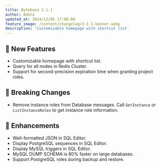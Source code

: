 ```yaml
---
title: Bytebase 3.1.1
author: Adela
updated_at: 2024/12/05 17:00:00
feature_image: /content/changelog/3-1-1-banner.webp
description: 'Customizable homepage with shortcut list'
---
```



## 🚀 New Features

- Customizable homepage with shortcut list.
- Query for all nodes in Redis Cluster.
- Support for second-precision expiration time when granting project roles.

## 🔔 Breaking Changes

- Remove instance roles from Database messages. Call `GetInstance` or `ListInstanceRoles` to get instance role information.

## 🎄 Enhancements

- Well-formatted JSON in SQL Editor.
- Display PostgreSQL sequences in SQL Editor.
- Display MySQL triggers in SQL Editor.
- MySQL DUMP SCHEMA is 80% faster on large databases.
- Support PostgreSQL roles during backup and restore.

<InstallUpgrade />
